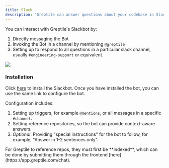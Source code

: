 ```yaml
---
title: Slack
description: 'Greptile can answer questions about your codebase in Slack'
---
```


You can interact with Greptile's Slackbot by:
1. Directly messaging the Bot
2. Invoking the Bot in a channel by mentioning `@greptile`
3. Setting up to respond to all questions in a particular slack channel, usually `#engineering-support` or equivalent. 

<Frame>
    <img src="/images/slackbot.png" />
</Frame>

### Installation

Click [here](https://app.greptile.com/apps/) to install the Slackbot. Once you have installed the bot, you can use the same link to configure the bot. 

Configuration includes:
1. Setting up triggers, for example `@mentions`, or all messages in a specific `#channel`.
2. Setting reference repositories, so the bot can provide context-aware answers.
3. *Optional*: Providing "special instructions" for the bot to follow, for example, "Answer in 1-2 sentences only".

<Note>
For Greptile to reference repos, they must first be **indexed**, which can be done by submitting them through the frontend [here](https://app.greptile.com/chat). 
</Note>

